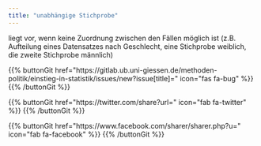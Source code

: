 ```yaml
---
title: "unabhängige Stichprobe"
---
```


liegt vor, wenn keine Zuordnung zwischen den Fällen möglich ist (z.B. Aufteilung eines Datensatzes nach Geschlecht, eine Stichprobe weiblich, die zweite Stichprobe männlich)

{{% buttonGit href=\"https\:\/\/gitlab.ub.uni-giessen.de\/methoden-politik\/einstieg-in-statistik\/issues\/new?issue[title]=\" icon=\"fas fa-bug\" %}} {{% /buttonGit %}} 

{{% buttonGit href=\"https\:\/\/twitter.com\/share?url=\" icon=\"fab fa-twitter\" %}} {{% /buttonGit %}}

{{% buttonGit href=\"https\:\/\/www.facebook.com\/sharer\/sharer.php?u=\" icon=\"fab fa-facebook\" %}} {{% /buttonGit %}}

